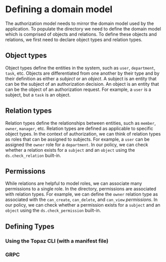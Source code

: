 # Defining a domain model

The authorization model needs to mirror the domain model used by the application. To populate the directory we need to define the domain model which is comprised of objects and relations. To define these objects and relations, we first need to declare object types and relation types.

## Object types

Object types define the entities in the system, such as `user`, `department`, `task`, etc. Objects are differentiated from one another by their type and by their definition as either a _subject_ or an _object_. A subject is an entity that can be the subject of an authorization decision. An object is an
entity that can be the object of an authorization request. For example, a `user` is a subject, but a `task` is an object.

## Relation types

Relation types define the relationships between entities, such as `member`, `owner`, `manager`, etc. Relation types are defined as applicable to specific object types. In the context of authorization, we can think of relation types as roles that can be assigned to subjects. For example, a `user` can be assigned the `owner` role for a `department`. In our policy, we can check whether a relation exists for a `subject` and an `object` using the `ds.check_relation` built-in.

## Permissions

While relations are helpful to model roles, we can associate many permissions to a single role. In the directory, permissions are associated with relation types. For example, we can define the `owner` relation type as associated with the `can_create`, `can_delete`, and `can_view` _permissions_. In our policy, we can check whether a permission exists for a `subject` and an `object` using the `ds.check_permission` built-in.

## Defining Types

### Using the Topaz CLI (with a manifest file)

### GRPC

